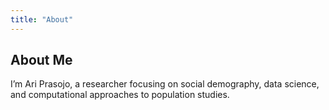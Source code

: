 ```yaml
---
title: "About"
---
```


## About Me

I’m Ari Prasojo, a researcher focusing on social demography, data science, and computational approaches to population studies.
